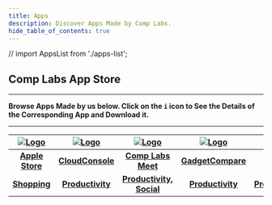```yaml
---
title: Apps
description: Discover Apps Made by Comp Labs.
hide_table_of_contents: true
---
```


// import AppsList from './apps-list';

## Comp Labs App Store

---

**Browse Apps Made by us below. Click on the `i` icon to See the Details of the Corresponding App and Download it.**

___

|  [![Logo](/img/apps/applestore.webp)](/apps/apple-store) 	|   [![Logo](/img/apps/complabs.png)](/apps/cloud-console)   	|   [![Logo](/img/apps/comp-labs-meet/icon.png)](/apps/comp-labs-meet)   	|   [![Logo](/img/apps/complabs.png)](/apps/gadget-compare)   	|   [![Logo](/img/apps/google-docs.png)](/apps/google-docs)   	|   [![Logo](/img/apps/jira-server.png)](/apps/jira-server)   	|   [![Logo](/img/apps/complabs.png)](/apps/codeedit)   	|
|:-----------------------------------:	|:-----------------------------------:	|:-----------------------------------:	|:-----------------------------------:	|:-----------------------------------:	|:-----------------------------------:	|:-----------------------------------:	|
|           [**Apple Store**](/apps/apple-store)           	|           [**CloudConsole**](/apps/cloud-console)          	|          [**Comp Labs Meet**](/apps/comp-labs-meet)         	|          [**GadgetCompare**](/apps/gadget-compare)          	|           [**Google Docs**](/apps/google-docs)           	|           [**Jira Server**](/apps/jira-server)          	|            [**CodeEdit**](/apps/codeedit)           	|
|             [**Shopping**](/apps/apple-store)            	|           [**Productivity**](/apps/cloud-console)          	|       [**Productivity, Social**](/apps/comp-labs-meet)      	|           [**Productivity**](/apps/gadget-compare)          	|           [**Productivity**](/apps/google-docs)          	|           [**Productivity**](/apps/jira-server)          	|           [**Productivity**](/apps/codeedit)          	|

<!-- <StyledEngineProvider injectFirst><AppsList /></StyledEngineProvider> -->